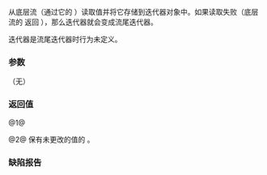 {{cpp/iterator/istream_iterator/title|operator++, operator++{{small|(int)}}}}
{{cpp/iterator/istream_iterator/navbar}}
{{dcl begin}}
{{dcl|num=1|
istream_iterator&amp; operator++();
}}
{{dcl|num=2|1=
istream_iterator operator++( int );
}}
{{dcl end}}

从底层流（通过它的 {{ltt|cpp/io/basic_istream/operator gtgt|operator&gt;&gt;}}）读取值并将它存储到迭代器对象中。如果读取失败（底层流的 {{ltf|cpp/io/basic_ios/fail}} 返回 {{c|true}}），那么迭代器就会变成流尾迭代器。

迭代器是流尾迭代器时行为未定义。

===参数===
（无）

===返回值===
@1@ {{c|*this}}

@2@ 保有未更改的值的 {{tt|istream_iterator}}。

{{cpp/impldef exception}}

===缺陷报告===
{{dr list begin}}
{{dr list item|wg=lwg|dr=260|std=C++98|before={{c/core|operator++(int)}} 的返回类型是 {{tt|istream_iterator&amp;}}|after=改成 {{tt|istream_iterator}}}}
{{dr list item|wg=lwg|dr=788|std=C++98|before=读取是否失败会根据底层流的 {{c/core|operator void*}} 来判断，&lt;br&gt;但是 {{lwg|468}} 的解决方案已经将它移除|after=改用 {{ltf|cpp/io/basic_ios/fail}}}}
{{dr list item|wg=lwg|dr=838|std=C++98|before=不明确是否可以自增流尾迭代器|after=行为未定义}}
{{dr list end}}

{{langlinks|en|ja}}